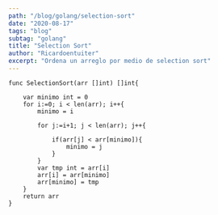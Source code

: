 ```yaml
---
path: "/blog/golang/selection-sort"
date: "2020-08-17"
tags: "blog"
subtag: "golang"
title: "Selection Sort"
author: "Ricardoentuiter"
excerpt: "Ordena un arreglo por medio de selection sort"
---
```


```go{numberLines: true}
func SelectionSort(arr []int) []int{

	var minimo int = 0
	for i:=0; i < len(arr); i++{		
		minimo = i

		for j:=i+1; j < len(arr); j++{

			if(arr[j] < arr[minimo]){
				minimo = j
			}
		}
		var tmp int = arr[i]
		arr[i] = arr[minimo]
		arr[minimo] = tmp
	}
	return arr
}

```